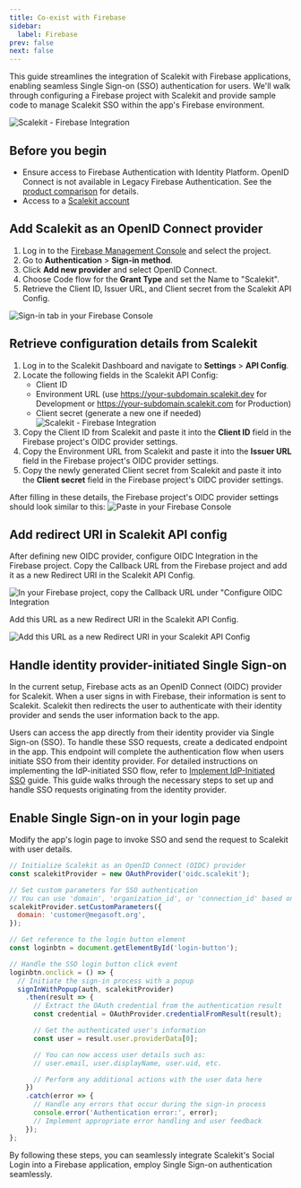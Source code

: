 ```yaml
---
title: Co-exist with Firebase
sidebar:
  label: Firebase
prev: false
next: false
---
```



This guide streamlines the integration of Scalekit with Firebase applications, enabling seamless Single Sign-on (SSO) authentication for users. We'll walk through configuring a Firebase project with Scalekit and provide sample code to manage Scalekit SSO within the app's Firebase environment.

![Scalekit - Firebase Integration](@/assets/docs/guides/auth-systems/firebase/0.png)

## Before you begin

- Ensure access to Firebase Authentication with Identity Platform. OpenID Connect is not available
  in Legacy Firebase Authentication. See the
  <a href="https://cloud.google.com/identity-platform/docs/product-comparison" target="_blank">product comparison</a> for
  details.
- Access to a <a href="https://app.scalekit.com" target="_blank">Scalekit account</a>

## Add Scalekit as an OpenID Connect provider

<Steps>

1. Log in to the <a href="https://console.firebase.google.com/" target="_blank">Firebase Management Console</a> and select the
   project.
2. Go to **Authentication** > **Sign-in method**.
3. Click **Add new provider** and select OpenID Connect.
4. Choose Code flow for the **Grant Type** and set the Name to "Scalekit".
5. Retrieve the Client ID, Issuer URL, and Client secret from the Scalekit API Config.

</Steps>

![Sign-in tab in your Firebase Console](@/assets/docs/guides/auth-systems/firebase/1.png)

## Retrieve configuration details from Scalekit

<Steps>

1. Log in to the Scalekit Dashboard and navigate to **Settings** > **API Config**.
2. Locate the following fields in the Scalekit API Config:
   - Client ID
   - Environment URL (use https://your-subdomain.scalekit.dev for Development or https://your-subdomain.scalekit.com for Production)
   - Client secret (generate a new one if needed)
   ![Scalekit - Firebase Integration](@/assets/docs/guides/auth-systems/firebase/2.png)
3. Copy the Client ID from Scalekit and paste it into the **Client ID** field in the Firebase project's OIDC provider settings.
4. Copy the Environment URL from Scalekit and paste it into the **Issuer URL** field in the Firebase project's OIDC provider settings.
5. Copy the newly generated Client secret from Scalekit and paste it into the **Client secret** field in the Firebase project's OIDC provider settings.

</Steps>

After filling in these details, the Firebase project's OIDC provider settings should look similar to this:
![Paste in your Firebase Console](@/assets/docs/guides/auth-systems/firebase/3.png)

## Add redirect URI in Scalekit API config

After defining new OIDC provider, configure OIDC Integration in the Firebase project. Copy the Callback URL from the Firebase project and add it as a new Redirect URI in the Scalekit API Config.

![In your Firebase project, copy the Callback URL under "Configure OIDC Integration](@/assets/docs/guides/auth-systems/firebase/4.png)

Add this URL as a new Redirect URI in the Scalekit API Config.

![Add this URL as a new Redirect URI in your Scalekit API Config](@/assets/docs/guides/auth-systems/firebase/5.png)

## Handle identity provider-initiated Single Sign-on

In the current setup, Firebase acts as an OpenID Connect (OIDC) provider for Scalekit. When a user signs in with Firebase, their information is sent to Scalekit. Scalekit then redirects the user to authenticate with their identity provider and sends the user information back to the app.

Users can access the app directly from their identity provider via Single Sign-on (SSO). To handle these SSO requests, create a dedicated endpoint in the app. This endpoint will complete the authentication flow when users initiate SSO from their identity provider. For detailed instructions
on implementing the IdP-initiated SSO flow, refer to [Implement IdP-Initiated SSO](/guides/product/idp-init-sso/) guide. This guide walks through the necessary steps to set up and handle SSO requests originating from the identity provider.

## Enable Single Sign-on in your login page

Modify the app's login page to invoke SSO and send the request to Scalekit with user details.

```javascript {2, 6-8, 13 } title="Login.js" showLineNumbers="false" wrap
// Initialize Scalekit as an OpenID Connect (OIDC) provider
const scalekitProvider = new OAuthProvider('oidc.scalekit');

// Set custom parameters for SSO authentication
// You can use 'domain', 'organization_id', or 'connection_id' based on your setup
scalekitProvider.setCustomParameters({
  domain: 'customer@megasoft.org',
});

// Get reference to the login button element
const loginbtn = document.getElementById('login-button');

// Handle the SSO login button click event
loginbtn.onclick = () => {
  // Initiate the sign-in process with a popup
  signInWithPopup(auth, scalekitProvider)
    .then(result => {
      // Extract the OAuth credential from the authentication result
      const credential = OAuthProvider.credentialFromResult(result);

      // Get the authenticated user's information
      const user = result.user.providerData[0];

      // You can now access user details such as:
      // user.email, user.displayName, user.uid, etc.

      // Perform any additional actions with the user data here
    })
    .catch(error => {
      // Handle any errors that occur during the sign-in process
      console.error('Authentication error:', error);
      // Implement appropriate error handling and user feedback
    });
};
```

By following these steps, you can seamlessly integrate Scalekit's Social Login into a Firebase application, employ Single Sign-on authentication seamlessly.
